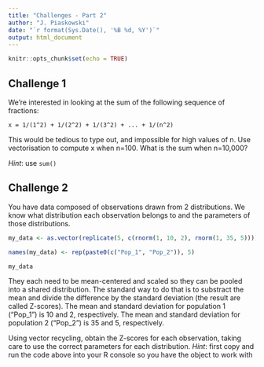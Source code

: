 ```yaml
---
title: "Challenges - Part 2"
author: "J. Piaskowski"
date: "`r format(Sys.Date(), '%B %d, %Y')`"
output: html_document
---
```


```r
knitr::opts_chunk$set(echo = TRUE)
```


## Challenge 1

We're interested in looking at the sum of the following sequence of fractions:

```
x = 1/(1^2) + 1/(2^2) + 1/(3^2) + ... + 1/(n^2)
```

This would be tedious to type out, and impossible for high values of n. Use vectorisation to compute x when n=100. What is the sum when n=10,000? 

*Hint*: use `sum()`

## Challenge 2

You have data composed of observations drawn from 2 distributions. We know what distribution each observation belongs to and the parameters of those distributions. 
```r
my_data <- as.vector(replicate(5, c(rnorm(1, 10, 2), rnorm(1, 35, 5))))

names(my_data) <- rep(paste0(c("Pop_1", "Pop_2")), 5)

my_data
```

They each need to be mean-centered and scaled so they can be pooled into a shared distribution. The standard way to do that is to substract the mean and divide the difference by the standard deviation (the result are called Z-scores).  The mean and standard deviation for population 1 ("Pop_1") is 10 and 2, respectively. The mean and standard deviation for population 2 ("Pop_2") is 35 and 5, respectively. 

Using vector recycling, obtain the Z-scores for each observation, taking care to use the correct parameters for each distribution. 
*Hint*: first copy and run the code above into your R console so you have the object to work with

